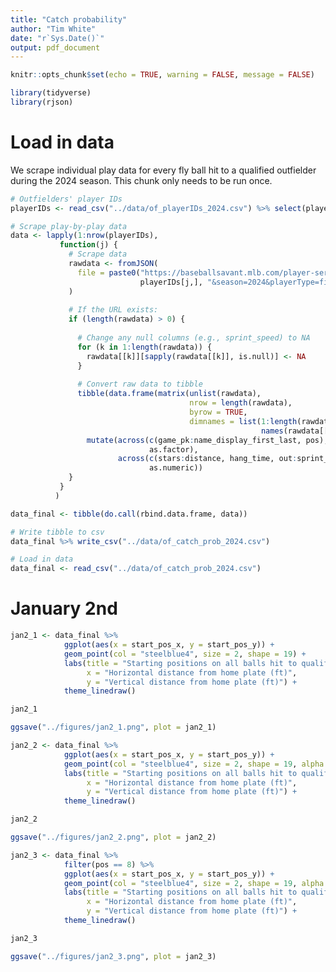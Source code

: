 ```yaml
---
title: "Catch probability"
author: "Tim White"
date: "r`Sys.Date()`"
output: pdf_document
---
```


```r
knitr::opts_chunk$set(echo = TRUE, warning = FALSE, message = FALSE)
```


```r
library(tidyverse)
library(rjson)
```



# Load in data

We scrape individual play data for every fly ball hit to a qualified outfielder during the 2024 season. This chunk only needs to be run once.
```r
# Outfielders' player IDs
playerIDs <- read_csv("../data/of_playerIDs_2024.csv") %>% select(player_id)

# Scrape play-by-play data
data <- lapply(1:nrow(playerIDs),
           function(j) {
             # Scrape data
             rawdata <- fromJSON(
               file = paste0("https://baseballsavant.mlb.com/player-services/range?playerId=",
                             playerIDs[j,], "&season=2024&playerType=fielder"), simplify = TRUE
             )
             
             # If the URL exists:
             if (length(rawdata) > 0) {
               
               # Change any null columns (e.g., sprint_speed) to NA
               for (k in 1:length(rawdata)) {
                 rawdata[[k]][sapply(rawdata[[k]], is.null)] <- NA
               }
               
               # Convert raw data to tibble
               tibble(data.frame(matrix(unlist(rawdata),
                                        nrow = length(rawdata), 
                                        byrow = TRUE,
                                        dimnames = list(1:length(rawdata),
                                                        names(rawdata[[1]]))))) %>%
                 mutate(across(c(game_pk:name_display_first_last, pos),
                               as.factor),
                        across(c(stars:distance, hang_time, out:sprint_speed),
                               as.numeric))
             }
           }
          )

data_final <- tibble(do.call(rbind.data.frame, data))

# Write tibble to csv
data_final %>% write_csv("../data/of_catch_prob_2024.csv")
```

```r
# Load in data
data_final <- read_csv("../data/of_catch_prob_2024.csv")
```


# January 2nd

```r
jan2_1 <- data_final %>%
            ggplot(aes(x = start_pos_x, y = start_pos_y)) +
            geom_point(col = "steelblue4", size = 2, shape = 19) +
            labs(title = "Starting positions on all balls hit to qualified OFs in 2024",
                 x = "Horizontal distance from home plate (ft)",
                 y = "Vertical distance from home plate (ft)") +
            theme_linedraw()

jan2_1

ggsave("../figures/jan2_1.png", plot = jan2_1)
```

```r
jan2_2 <- data_final %>%
            ggplot(aes(x = start_pos_x, y = start_pos_y)) +
            geom_point(col = "steelblue4", size = 2, shape = 19, alpha = 0.025) +
            labs(title = "Starting positions on all balls hit to qualified OFs in 2024",
                 x = "Horizontal distance from home plate (ft)",
                 y = "Vertical distance from home plate (ft)") +
            theme_linedraw()

jan2_2

ggsave("../figures/jan2_2.png", plot = jan2_2)
```

```r
jan2_3 <- data_final %>%
            filter(pos == 8) %>%
            ggplot(aes(x = start_pos_x, y = start_pos_y)) +
            geom_point(col = "steelblue4", size = 2, shape = 19, alpha = 0.05) +
            labs(title = "Starting positions on all balls hit to qualified CFs in 2024",
                 x = "Horizontal distance from home plate (ft)",
                 y = "Vertical distance from home plate (ft)") +
            theme_linedraw()

jan2_3

ggsave("../figures/jan2_3.png", plot = jan2_3)
```









